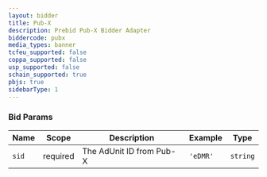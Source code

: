 ```yaml
---
layout: bidder
title: Pub-X 
description: Prebid Pub-X Bidder Adapter
biddercode: pubx
media_types: banner
tcfeu_supported: false
coppa_supported: false
usp_supported: false
schain_supported: true
pbjs: true
sidebarType: 1
---
```



### Bid Params


| Name | Scope    | Description | Example  | Type     |
|-------|----------|---------------------------|----------|----------|
| `sid` | required | The AdUnit ID from Pub-X | `'eDMR'` | `string` |
